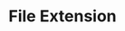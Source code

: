 ---
id: "node_tf_easy_002"
questionType: "TRUE_FALSE"
title: "File Extension"
statement: "Node.js files typically use the .node extension."
difficulty: "EASY"
category: "Node.js"
correctAnswer: false
explanation: "Node.js files typically use the .js extension."
---